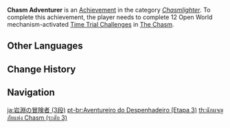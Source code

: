 {{Achievement Infobox
|title        = Chasm Adventurer
|id           = 80156
|order id     = 0156
|category     = Chasmlighter
|description  = Complete 12 Open World mechanism-activated [[Time Trial Challenges]] in [[The Chasm]].
|requirements = 
|primogems    = 20
|tracking     = 
|topic        = Time Trial Challenges
|set          = Chasm Adventurer
|tier         = 3
|tiers_total  = 3
}}
'''Chasm Adventurer''' is an [[Achievement]] in the category ''[[Chasmlighter]]''. To complete this achievement, the player needs to complete 12 Open World mechanism-activated [[Time Trial Challenges]] in [[The Chasm]].
<!--
==Trivia==

==Video Guides==
{{EVT
|video1   = 
|caption1 = 
}}
-->
==Other Languages==
{{Transclude|Chasm Adventurer|Other Languages}}

==Change History==
{{Change History|2.6}}
<!--
==References==
{{Reflist}}
-->
==Navigation==
{{Achievement Navbox}}

[[ja:岩淵の冒険者 (3段)]]
[[pt-br:Aventureiro do Despenhadeiro (Etapa 3)]]
[[th:นักผจญภัยแห่ง Chasm (ระดับ 3)]]